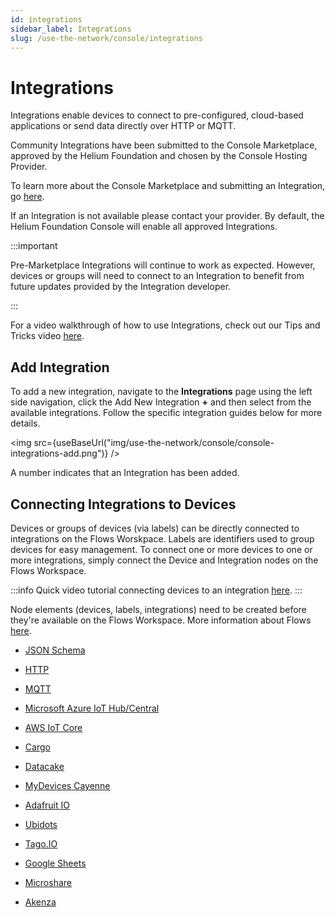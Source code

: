 ```yaml
---
id: integrations
sidebar_label: Integrations
slug: /use-the-network/console/integrations
---
```


# Integrations


Integrations enable devices to connect to pre-configured, cloud-based
applications or send data directly over HTTP or MQTT.

Community Integrations have been submitted to the Console Marketplace, approved by the Helium Foundation and chosen by the Console Hosting Provider. 

To learn more about the Console Marketplace and submitting an Integration, go [here](/use-the-network/console-marketplace).

If an Integration is not available please contact your provider. By default, the Helium Foundation Console will enable all approved Integrations. 

:::important

Pre-Marketplace Integrations will continue to work as expected. However, devices or groups will need to connect to an Integration to benefit from future updates provided by the Integration developer. 

:::


For a video walkthrough of how to use Integrations, check out our Tips and Tricks video [here](https://youtu.be/lnERw1f7TGE).

## Add Integration

To add a new integration, navigate to the **Integrations** page using the left
side navigation, click the Add New Integration **+** and then select from the available integrations.
Follow the specific integration guides below for more details.

<img
  src={useBaseUrl("img/use-the-network/console/console-integrations-add.png")}
/>

A number indicates that an Integration has been added. 

## Connecting Integrations to Devices

Devices or groups of devices (via labels) can be directly connected to integrations on the Flows Worskpace. Labels are identifiers used to group devices for easy management. To connect one or more devices to one or more integrations, simply connect the Device and Integration nodes on the Flows Workspace.

:::info
Quick video tutorial connecting devices to an integration [here](https://www.youtube.com/watch?v=lnERw1f7TGE).
:::

Node elements (devices, labels, integrations) need to be created before they're available on the Flows Workspace. More information about Flows [here](https://docs.helium.com/use-the-network/console/flows/).

- [JSON Schema](/use-the-network/console/integrations/json-schema)

- [HTTP](/use-the-network/console/integrations/http)

- [MQTT](/use-the-network/console/integrations/mqtt)

- [Microsoft Azure IoT Hub/Central](/use-the-network/console/integrations/azure)

- [AWS IoT Core](/use-the-network/console/integrations/aws-iot-core)

- [Cargo](/use-the-network/console/integrations/cargo)

- [Datacake](/use-the-network/console/integrations/datacake)

- [MyDevices Cayenne](/use-the-network/console/integrations/mydevices-cayenne)

- [Adafruit IO](/use-the-network/console/integrations/adafruitio)

- [Ubidots](/use-the-network/console/integrations/ubidots)

- [Tago.IO](/use-the-network/console/integrations/tago)

- [Google Sheets](/use-the-network/console/integrations/google-sheets)

- [Microshare](/use-the-network/console/integrations/microshare)

- [Akenza](/use-the-network/console/integrations/akenza)
